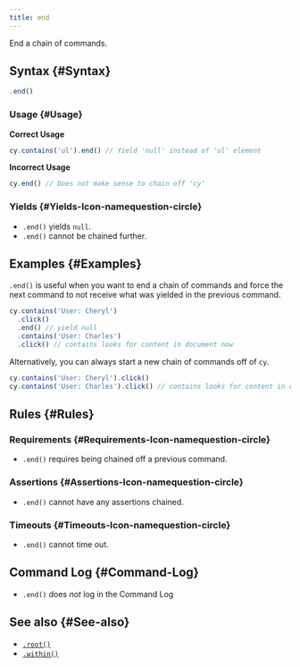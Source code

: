```yaml
---
title: end
---
```


End a chain of commands.

## Syntax {#Syntax}

```javascript
.end()
```

### Usage {#Usage}

**<Icon name="check-circle" color="green" /> Correct Usage**

```javascript
cy.contains('ul').end() // Yield 'null' instead of 'ul' element
```

**<Icon name="exclamation-triangle" color="red" /> Incorrect Usage**

```javascript
cy.end() // Does not make sense to chain off 'cy'
```

### Yields [<Icon name="question-circle"/>](/guides/core-concepts/introduction-to-cypress#Subject-Management) {#Yields-Icon-namequestion-circle}

- `.end()` yields `null`.</li><li>`.end()` cannot be chained
further.

## Examples {#Examples}

`.end()` is useful when you want to end a chain of commands and force the next
command to not receive what was yielded in the previous command.

```javascript
cy.contains('User: Cheryl')
  .click()
  .end() // yield null
  .contains('User: Charles')
  .click() // contains looks for content in document now
```

Alternatively, you can always start a new chain of commands off of `cy`.

```javascript
cy.contains('User: Cheryl').click()
cy.contains('User: Charles').click() // contains looks for content in document now
```

## Rules {#Rules}

### Requirements [<Icon name="question-circle"/>](/guides/core-concepts/introduction-to-cypress#Chains-of-Commands) {#Requirements-Icon-namequestion-circle}

- `.end()` requires being chained off a previous command.

### Assertions [<Icon name="question-circle"/>](/guides/core-concepts/introduction-to-cypress#Assertions) {#Assertions-Icon-namequestion-circle}

- `.end()` cannot have any assertions chained.

### Timeouts [<Icon name="question-circle"/>](/guides/core-concepts/introduction-to-cypress#Timeouts) {#Timeouts-Icon-namequestion-circle}

- `.end()` cannot time out.

## Command Log {#Command-Log}

- `.end()` does _not_ log in the Command Log

## See also {#See-also}

- [`.root()`](/api/commands/root)
- [`.within()`](/api/commands/within)
